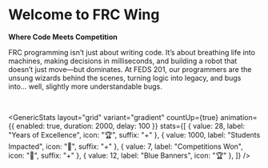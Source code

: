 
<Head>
    <title>Programming Excellence - FEDS201</title>
    <meta property="og:title" content="Programming Excellence - FEDS201" key="title" />
    <meta property="og:description" content="Master FRC robot programming with our comprehensive guide - from Java fundamentals to advanced autonomous systems" />
</Head>
<GenericHero 
  title="FRC Wing"
  backgroundType='gradient'
  height="sm"
  description='Master FRC robot programming with our comprehensive guide - from Java fundamentals to advanced autonomous systems'
  backgroundValue='linear-gradient(to right,rgb(0, 55, 128), rgba(255, 0, 0, 0.62))'
  textAlign='center'
/>

<div style={{ maxWidth: '1200px', margin: '0 auto', padding: '0 20px' }}>

# Welcome to FRC Wing
<strong> Where Code Meets Competition</strong>

FRC programming isn’t just about writing code. It’s about breathing life into machines, making decisions in milliseconds, and building a robot that doesn’t just move—but dominates. At FEDS 201, our programmers are the unsung wizards behind the scenes, turning logic into legacy, and bugs into... well, slightly more understandable bugs.

<br />

<GenericStats
  layout="grid"
  variant="gradient"
  countUp={true}
  animation={{ enabled: true, duration: 2000, delay: 100 }}
  stats={[
    { value: 28, label: "Years of Excellence", icon: "🏆", suffix: "+" },
    { value: 1000, label: "Students Impacted", icon: "👥", suffix: "+" },
    { value: 7, label: "Competitions Won", icon: "🥇", suffix: "+" },
    { value: 12, label: "Blue Banners", icon: "🏆" },
  ]}
/>



</div>